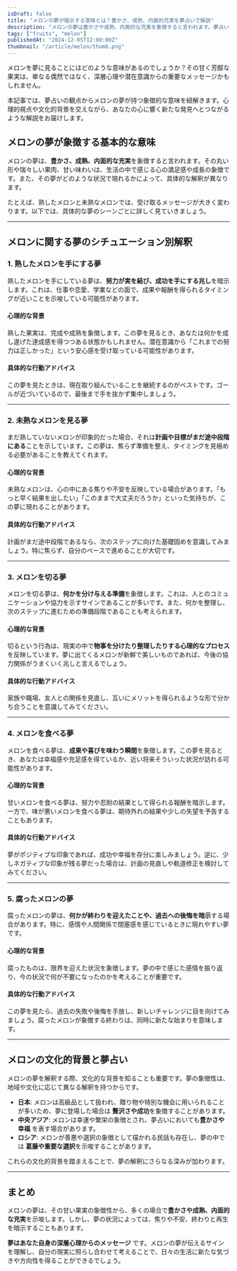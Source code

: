 ```yaml
---
isDraft: false
title: "メロンの夢が暗示する意味とは？豊かさ、成熟、内面的充実を夢占いで解説"
description: "メロンの夢は豊かさや成熟、内面的な充実を象徴すると言われます。夢占いの視点でその意味をひも解き、心理学や文化的背景を交えながら解説します。"
tags: ["fruits", "melon"]
publishedAt: "2024-12-05T12:00:00Z"
thumbnail: "/article/melon/thumb.png"
---
```


メロンを夢に見ることにはどのような意味があるのでしょうか？その甘く芳醇な果実は、単なる偶然ではなく、深層心理や潜在意識からの重要なメッセージかもしれません。

本記事では、夢占いの観点からメロンの夢が持つ象徴的な意味を紐解きます。心理的視点や文化的背景を交えながら、あなたの心に響く新たな発見へとつながるような解説をお届けします。

<TableOfContents />

## メロンの夢が象徴する基本的な意味

メロンの夢は、<strong>豊かさ、成熟、内面的な充実</strong>を象徴すると言われます。その丸い形や瑞々しい果肉、甘い味わいは、生活の中で感じる心の満足感や成長の象徴です。また、その夢がどのような状況で現れるかによって、具体的な解釈が異なります。

たとえば、熟したメロンと未熟なメロンでは、受け取るメッセージが大きく変わります。以下では、具体的な夢のシーンごとに詳しく見ていきましょう。

---

## メロンに関する夢のシチュエーション別解釈

### 1. 熟したメロンを手にする夢

熟したメロンを手にしている夢は、<strong>努力が実を結び、成功を手にする兆し</strong>を暗示します。これは、仕事や恋愛、学業などの面で、成果や報酬を得られるタイミングが近いことを示唆している可能性があります。

#### 心理的な背景

熟した果実は、完成や成熟を象徴します。この夢を見るとき、あなたは何かを成し遂げた達成感を得つつある状態かもしれません。潜在意識から「これまでの努力は正しかった」という安心感を受け取っている可能性があります。

#### 具体的な行動アドバイス

この夢を見たときは、現在取り組んでいることを継続するのがベストです。ゴールが近づいているので、最後まで手を抜かず集中しましょう。

---

### 2. 未熟なメロンを見る夢

まだ熟していないメロンが印象的だった場合、それは<strong>計画や目標がまだ途中段階にある</strong>ことを示しています。この夢は、焦らず準備を整え、タイミングを見極める必要があることを教えてくれます。

#### 心理的な背景

未熟なメロンは、心の中にある焦りや不安を反映している場合があります。「もっと早く結果を出したい」「このままで大丈夫だろうか」といった気持ちが、この夢に現れることがあります。

#### 具体的な行動アドバイス

計画がまだ途中段階であるなら、次のステップに向けた基礎固めを意識してみましょう。特に焦らず、自分のペースで進めることが大切です。

---

### 3. メロンを切る夢

メロンを切る夢は、<strong>何かを分け与える準備</strong>を象徴します。これは、人とのコミュニケーションや協力を示すサインであることが多いです。また、何かを整理し、次のステップに進むための準備段階であることも考えられます。

#### 心理的な背景

切るという行為は、現実の中で<strong>物事を分けたり整理したりする心理的なプロセス</strong>を反映しています。夢に出てくるメロンが新鮮で美しいものであれば、今後の協力関係がうまくいく兆しと言えるでしょう。

#### 具体的な行動アドバイス

家族や職場、友人との関係を見直し、互いにメリットを得られるような形で分かち合うことを意識してみてください。

---

### 4. メロンを食べる夢

メロンを食べる夢は、<strong>成果や喜びを味わう瞬間</strong>を象徴します。この夢を見るとき、あなたは幸福感や充足感を得ているか、近い将来そういった状況が訪れる可能性があります。

#### 心理的な背景

甘いメロンを食べる夢は、努力や忍耐の結果として得られる報酬を暗示します。一方で、味が悪いメロンを食べる夢は、期待外れの結果や少しの失望を予告することもあります。

#### 具体的な行動アドバイス

夢がポジティブな印象であれば、成功や幸福を存分に楽しみましょう。逆に、少しネガティブな印象が残る夢だった場合は、計画の見直しや軌道修正を検討してみてください。

---

### 5. 腐ったメロンの夢

腐ったメロンの夢は、<strong>何かが終わりを迎えたことや、過去への後悔を暗示</strong>する場合があります。特に、感情や人間関係で閉塞感を感じているときに現れやすい夢です。

#### 心理的な背景

腐ったものは、限界を迎えた状況を象徴します。夢の中で感じた感情を振り返り、今の状況で何が不要になったのかを考えることが重要です。

#### 具体的な行動アドバイス

この夢を見たら、過去の失敗や後悔を手放し、新しいチャレンジに目を向けてみましょう。腐ったメロンが象徴する終わりは、同時に新たな始まりを意味します。

---

## メロンの文化的背景と夢占い

メロンの夢を解釈する際、文化的な背景を知ることも重要です。夢の象徴性は、地域や文化に応じて異なる解釈を持つからです。

- <strong>日本</strong>: メロンは高級品として扱われ、贈り物や特別な機会に用いられることが多いため、夢に登場した場合は
  <strong>贅沢さや成功</strong>を象徴することがあります。
- <strong>中央アジア</strong>: メロンは幸運や繁栄の象徴とされ、夢占いにおいても<strong>豊かさや幸福</strong>
  を表す場合があります。
- <strong>ロシア</strong>: メロンが善悪や選択の象徴として描かれる民話も存在し、夢の中では
  <strong>葛藤や重要な選択</strong>を示唆することがあります。

これらの文化的背景を踏まえることで、夢の解釈にさらなる深みが加わります。

---

## まとめ

メロンの夢は、その甘い果実の象徴性から、多くの場合で<strong>豊かさや成熟、内面的な充実</strong>を示唆します。しかし、夢の状況によっては、焦りや不安、終わりと再生を暗示することもあります。

<strong>夢はあなた自身の深層心理からのメッセージ</strong>
です。メロンの夢が伝えるサインを理解し、自分の現実に照らし合わせて考えることで、日々の生活に新たな気づきや方向性を得ることができるでしょう。
